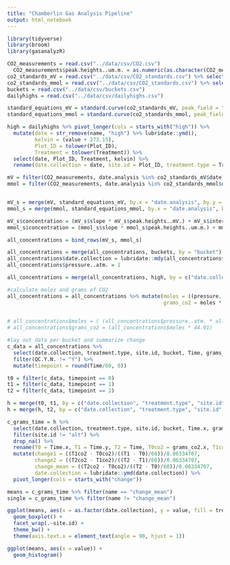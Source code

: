 ```yaml
---
title: "Chamberlin Gas Analysis Pipeline"
output: html_notebook
---
```

```r
library(tidyverse)
library(broom)
library(gasanalyzR)
```


```r
CO2_measurements = read.csv("../data/csv/CO2.csv")
  CO2_measurements$peak.heights..um.m. = as.numeric(as.character(CO2_measurements$peak.heights..um.m.))
co2_standards_mV = read.csv("../data/csv/CO2_standards.csv") %>% select(date, std.ppm, co2mV) %>% drop_na()
co2_standards_mmol = read.csv("../data/csv/CO2_standards.csv") %>% select(date, std.ppm, co2mmol.mol) %>% drop_na()
buckets = read.csv("../data/csv/buckets.csv")
dailyhighs = read.csv("../data/csv/dailyhighs.csv")

```




```r
standard_equations_mV = standard.curve(co2_standards_mV, peak_field = "co2mV", std_field = "std.ppm")
standard_equations_mmol = standard.curve(co2_standards_mmol, peak_field = "co2mmol.mol", std_field = "std.ppm")
```

```r
high = dailyhighs %>% pivot_longer(cols = starts_with("high")) %>%
  mutate(date = str_remove(name, "high") %>% lubridate::ymd(),
         kelvin = (value + 273.15),
         Plot_ID = tolower(Plot_ID),
         Treatment = tolower(Treatment)) %>%
  select(date, Plot_ID, Treatment, kelvin) %>%
  rename(date.collection = date, site.id = Plot_ID, treatment.type = Treatment)
```



```r
mV = filter(CO2_measurements, date.analysis %in% co2_standards_mV$date)
mmol = filter(CO2_measurements, date.analysis %in% co2_standards_mmol$date)


mV_s = merge(mV, standard_equations_mV, by.x = "date.analysis", by.y = "date")
mmol_s = merge(mmol, standard_equations_mmol, by.x = "date.analysis", by.y = "date")

mV_s$concentration = (mV_s$slope * mV_s$peak.heights..mV.) + mV_s$intercept
mmol_s$concentration = (mmol_s$slope * mmol_s$peak.heights..um.m.) + mmol_s$intercept

all_concentrations = bind_rows(mV_s, mmol_s)

all_concentrations = merge(all_concentrations, buckets, by = "bucket")
all_concentrations$date.collection = lubridate::mdy(all_concentrations$date.collection)
all_concentrations$pressure..atm. = 1

all_concentrations = merge(all_concentrations, high, by = c("date.collection", "site.id", "treatment.type"))


```


```r
#calculate moles and grams of CO2
all_concentrations = all_concentrations %>% mutate(moles = ((pressure..atm. * volume)/(0.082057 * kelvin)) * concentration/1000000,
                                                   grams_co2 = moles * 44.01)
                                                   

# all_concentrations$moles = ( (all_concentrations$pressure..atm. * all_concentrations$volume) / (0.082057 * all_concentrations$kelvin) ) * all_concentrations$concentration/1000000
# all_concentrations$grams_co2 = (all_concentrations$moles * 44.01)
```


```r
#lay out data per bucket and summarize change
c_data = all_concentrations %>% 
  select(date.collection, treatment.type, site.id, bucket, Time, grams_co2, QC.Y.N.) %>% 
  filter(QC.Y.N. != "Y") %>%
  mutate(timepoint = round(Time/60, 0))

t0 = filter(c_data, timepoint == 0)
t1 = filter(c_data, timepoint == 1)
t2 = filter(c_data, timepoint == 2)

h = merge(t0, t1, by = c("date.collection", "treatment.type", "site.id", "bucket"), all = T)
h = merge(h, t2, by = c("date.collection", "treatment.type", "site.id", "bucket"), all = T)

c_grams_time = h %>% 
  select(date.collection, treatment.type, site.id, bucket, Time.x, grams_co2.x, Time.y, grams_co2.y, Time, grams_co2) %>% 
  filter(site.id != "alt") %>%
  drop_na() %>%
  rename(T0 = Time.x, T1 = Time.y, T2 = Time, T0co2 = grams_co2.x, T1co2 = grams_co2.y, T2co2 = grams_co2) %>%
  mutate(change1 = ((T1co2 - T0co2)/((T1 - T0)/60))/0.06334707,
         change2 = ((T2co2 - T1co2)/((T2 - T1)/60))/0.06334707,
         change_mean = ((T2co2 - T0co2)/((T2 - T0)/60))/0.06334707,
         date.collection = lubridate::ymd(date.collection)) %>%
  pivot_longer(cols = starts_with("change"))


```



```r
means = c_grams_time %>% filter(name == "change_mean")
single = c_grams_time %>% filter(name != "change_mean")

ggplot(means, aes(x = as.factor(date.collection), y = value, fill = treatment.type)) +
  geom_boxplot() +
  facet_wrap(.~site.id) +
  theme_bw() +
  theme(axis.text.x = element_text(angle = 90, hjust = 1))
```



```r
ggplot(means, aes(x = value)) +
  geom_histogram()
```
















